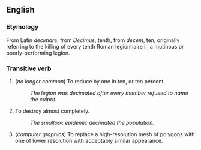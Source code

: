 ==English==

===Etymology===
From Latin ''decimare'', from ''Decimus'', tenth, from ''decem'', ten, originally referring to the killing of every tenth Roman legionnaire in a mutinous or poorly-performing legion.

===Transitive verb===
# (''no longer common'') To reduce by one in ten, or ten percent.
#: ''The legion was decimated after every member refused to name the culprit.''
# To destroy almost completely.
#: ''The smallpox epidemic decimated the population.''
# (''computer graphics'') To replace a high-resolution mesh of polygons with one of lower resolution with acceptably similar appearance.